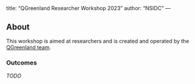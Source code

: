 <!-- vim: set ft=markdown: -->
---
title: "QGreenland Researcher Workshop 2023"
author: "NSIDC"
---

## About

This workshop is aimed at researchers and is created and operated by the
[QGreenland team](https://qgreenland.org/our-team).


### Outcomes

_TODO_

